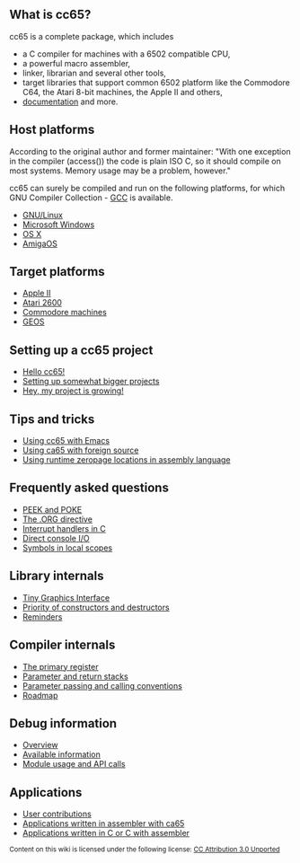 == What is cc65? ==

cc65 is a complete package, which includes

* a C compiler for machines with a 6502 compatible CPU,
* a powerful macro assembler,
* linker, librarian and several other tools,
* target libraries that support common 6502 platform like the Commodore C64, the Atari 8-bit machines, the Apple II and others,
* [http://oliverschmidt.github.io/cc65/doc/ documentation] and more.

== Host platforms ==

According to the original author and former maintainer: "With one exception in the compiler (access()) the code is plain ISO C, so it should compile on most systems. Memory usage may be a problem, however."

cc65 can surely be compiled and run on the following platforms, for which GNU Compiler Collection - [http://gcc.gnu.org GCC] is available.

* [[GNU/Linux]]
* [[Microsoft Windows]]
* [[OS X]]
* [[AmigaOS]]

== Target platforms ==

* [[Apple II]]
* [[Atari 2600]]
* [[Commodore machines]]
* [[GEOS]]

== Setting up a cc65 project ==

* [[Hello cc65!]]
* [[Bigger Projects|Setting up somewhat bigger projects]]
* [[Project Growing|Hey, my project is growing!]]

== Tips and tricks ==

* [[Using cc65 with Emacs]]
* [[Using ca65 with foreign source]]
* [[Using runtime zeropage locations in assembly language]]

== Frequently asked questions ==

* [[PEEK and POKE]]
* [[The .ORG directive]]
* [[Interrupt handlers in C]]
* [[Direct console IO|Direct console I/O]]
* [[Symbols in local scopes]]

== Library internals ==

* [[Tiny Graphics Interface]]
* [[Priority of constructors and destructors]]
* [[Reminders]]

== Compiler internals ==

* [[The primary register]]
* [[Parameter and return stacks]]
* [[Parameter passing and calling conventions]]
* [[Roadmap]]

== Debug information ==

* [[debug-info-overview|Overview]]
* [[debug-info-data|Available information]]
* [[debug-info-module|Module usage and API calls]]

== Applications ==

* [[User contributions]]
* [[Applications written in assembler with ca65]]
* [[Applications written in C or C with assembler]]

<div class="center"><sub>Content on this wiki is licensed under the following license: [http://creativecommons.org/licenses/by/3.0/ CC Attribution 3.0 Unported]</sub></div>